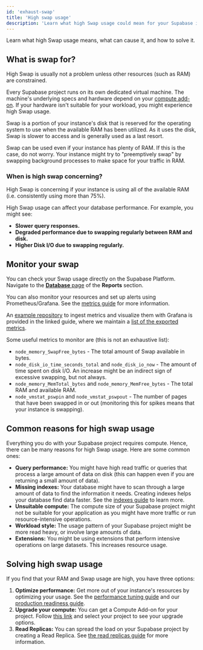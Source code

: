 ```yaml
---
id: 'exhaust-swap'
title: 'High swap usage'
description: 'Learn what high Swap usage could mean for your Supabase instance and what could have caused it.'
---
```


Learn what high Swap usage means, what can cause it, and how to solve it.

## What is swap for?

<Admonition type="tip">

High Swap is usually not a problem unless other resources (such as RAM) are constrained.

</Admonition>

Every Supabase project runs on its own dedicated virtual machine. The machine's underlying specs and hardware depend on your [compute add-on](https://supabase.com/docs/guides/platform/compute-add-ons). If your hardware isn't suitable for your workload, you might experience high Swap usage.

Swap is a portion of your instance's disk that is reserved for the operating system to use when the available RAM has been utilized. As it uses the disk, Swap is slower to access and is generally used as a last resort.

Swap can be used even if your instance has plenty of RAM. If this is the case, do not worry. Your instance might try to "preemptively swap" by swapping background processes to make space for your traffic in RAM.

### When is high swap concerning?

High Swap is concerning if your instance is using all of the available RAM (i.e. consistently using more than 75%).

High Swap usage can affect your database performance. For example, you might see:

- **Slower query responses.**
- **Degraded performance due to swapping regularly between RAM and disk.**
- **Higher Disk I/O due to swapping regularly.**

## Monitor your swap

You can check your Swap usage directly on the Supabase Platform. Navigate to the [**Database** page](https://supabase.com/dashboard/project/_/reports/database) of the **Reports** section.

You can also monitor your resources and set up alerts using Prometheus/Grafana. See the [metrics guide](https://supabase.com/docs/guides/platform/metrics) for more information.

An [example repository](https://github.com/supabase/supabase-grafana) to ingest metrics and visualize them with Grafana is provided in the linked guide, where we maintain a [list of the exported metrics](https://github.com/supabase/supabase-grafana/blob/main/docs/metrics.md).

Some useful metrics to monitor are (this is not an exhaustive list):

- `node_memory_SwapFree_bytes` - The total amount of Swap available in bytes.
- `node_disk_io_time_seconds_total` and `node_disk_io_now` - The amount of time spent on disk I/O. An increase might be an indirect sign of excessive swapping, but not always.
- `node_memory_MemTotal_bytes` and `node_memory_MemFree_bytes` - The total RAM and available RAM.
- `node_vmstat_pswpin` and `node_vmstat_pswpout` - The number of pages that have been swapped in or out (monitoring this for spikes means that your instance is swapping).

## Common reasons for high swap usage

Everything you do with your Supabase project requires compute. Hence, there can be many reasons for high Swap usage. Here are some common ones:

- **Query performance:** You might have high read traffic or queries that process a large amount of data on disk (this can happen even if you are returning a small amount of data).
- **Missing indexes:** Your database might have to scan through a large amount of data to find the information it needs. Creating indexes helps your database find data faster. See the [indexes guide](https://supabase.com/docs/guides/database/postgres/indexes) to learn more.
- **Unsuitable compute:** The compute size of your Supabase project might not be suitable for your application as you might have more traffic or run resource-intensive operations.
- **Workload style:** The usage pattern of your Supabase project might be more read heavy, or involve large amounts of data.
- **Extensions:** You might be using extensions that perform intensive operations on large datasets. This increases resource usage.

## Solving high swap usage

If you find that your RAM and Swap usage are high, you have three options:

1. **Optimize performance:** Get more out of your instance's resources by optimizing your usage. See the [performance tuning guide](https://supabase.com/docs/guides/platform/performance#examining-query-performance) and our [production readiness guide](https://supabase.com/docs/guides/platform/going-into-prod#performance).
2. **Upgrade your compute:** You can get a Compute Add-on for your project. Follow [this link](https://supabase.com/dashboard/project/_/settings/compute-and-disk) and select your project to see your upgrade options.
3. **Read Replicas:** You can spread the load on your Supabase project by creating a Read Replica. See [the read replicas guide](https://supabase.com/docs/guides/platform/read-replicas) for more information.
